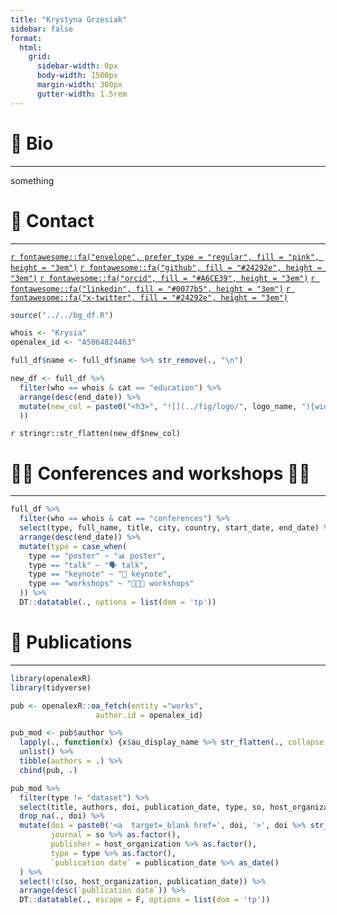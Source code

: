 ```yaml
---
title: "Krystyna Grzesiak"
sidebar: false
format:
  html:
    grid:
      sidebar-width: 0px
      body-width: 1500px
      margin-width: 300px
      gutter-width: 1.5rem
---
```


# 📝 **Bio**

------------------------------------------------------------------------

something


# 📱 **Contact** {#contact}

------------------------------------------------------------------------

[`r fontawesome::fa("envelope", prefer_type = "regular", fill = "pink", height = "3em")`](mailto:krystyna.grzesiak@math.uni.wroc.pl)
[`r fontawesome::fa("github", fill = "#24292e", height = "3em")`](https://github.com/KrystynaGrzesiak)
[`r fontawesome::fa("orcid", fill = "#A6CE39", height = "3em")`](https://orcid.org/0000-0003-2581-7722)
<!-- [`r fontawesome::fa("facebook", fill = "#304f85", height = "3em")`](https://www.facebook.com/) -->
[`r fontawesome::fa("linkedin", fill = "#0077b5", height = "3em")`](https://www.linkedin.com/in/krystyna-grzesiak-7bb290189/)
<!-- [`r fontawesome::fa("twitter", fill = "#15a7ff", height = "3em")`](https://twitter.com/) -->
[`r fontawesome::fa("x-twitter", fill = "#24292e", height = "3em")`](https://x.com/krystyna_grz/)
<!-- [`r fontawesome::fa("steam", fill = "#2f4f4f", height = "3em")`]() -->
<!-- [`r fontawesome::fa("playstation", fill = "#4739aa", height = "3em")`]() -->

```r
source("../../bg_df.R")

whois <- "Krysia"
openalex_id <- "A5064824463"
```


<!-- # 🚀 **Research stays** -->

<!-- ------------------------------------------------------------------------ -->

<!-- ```{r, echo=FALSE, message=FALSE} -->

<!-- full_df %>%  -->
<!--   filter(who == whois & cat == "research stays") %>%  -->
<!--   select(group, faculty, name, start_date, end_date, city, country) %>%  -->
<!--   arrange(desc(end_date)) %>%  -->
<!--   DT::datatable(., options = list(dom = 'tp')) -->

<!-- ``` -->


<!-- # 💻🧫 **Experience** -->

<!-- ------------------------------------------------------------------------ -->

<!-- ```{r, echo=FALSE, message=FALSE} -->

<!-- full_df %>%  -->
<!--   filter(who == whois & cat == "employment") %>%  -->
<!--   select(group, faculty, name, start_date, end_date, position) %>%  -->
<!--   arrange(desc(end_date)) %>%  -->
<!--   DT::datatable(., options = list(dom = 'tp')) -->

<!-- ``` -->


<!-- # 🎓 **Education** -->

<!-- ------------------------------------------------------------------------ -->

```r

full_df$name <- full_df$name %>% str_remove(., "\n")

new_df <- full_df %>%
  filter(who == whois & cat == "education") %>%
  arrange(desc(end_date)) %>%
  mutate(new_col = paste0("<h3>", "![](../fig/logo/", logo_name, "){width='50'} ", name, "</h3>\n", "<h4> ", major, "</h4> [ ", start_date, " - ", end_date, " ]", "{style='float:right;'}", "<br> ", if_else(thesis_title %>% is.na, " ", paste0("Thesis: **", thesis_title, "** ")), "[ 📍 ", city, ", ", country, " ]{style='float:right;'}"
  ))

```

`r stringr::str_flatten(new_df$new_col)`


# 👏🏻 **Conferences and workshops** 🤝🏻 

------------------------------------------------------------------------

```r

full_df %>% 
  filter(who == whois & cat == "conferences") %>% 
  select(type, full_name, title, city, country, start_date, end_date) %>% 
  arrange(desc(end_date)) %>%
  mutate(type = case_when(
    type == "poster" ~ "📊 poster",
    type == "talk" ~ "🗣️ talk",
    type == "keynote" ~ "🎤 keynote",
    type == "workshops" ~ "🧑🏻‍💻 workshops"
  )) %>% 
  DT::datatable(., options = list(dom = 'tp'))

```


#  📖 **Publications**

------------------------------------------------------------------------

```r

library(openalexR)
library(tidyverse)

pub <- openalexR::oa_fetch(entity ="works",
                   author.id = openalex_id)

pub_mod <- pub$author %>% 
  lapply(., function(x) {x$au_display_name %>% str_flatten(., collapse = ", ")}) %>% 
  unlist() %>% 
  tibble(authors = .) %>% 
  cbind(pub, .)

pub_mod %>% 
  filter(type != "dataset") %>% 
  select(title, authors, doi, publication_date, type, so, host_organization) %>% 
  drop_na(., doi) %>%
  mutate(doi = paste0('<a  target=_blank href=', doi, '>', doi %>% str_remove(., "https://doi.org/"),'</a>'),
         journal = so %>% as.factor(),
         publisher = host_organization %>% as.factor(),
         type = type %>% as.factor(),
         `publication date` = publication_date %>% as_date()
  ) %>% 
  select(!c(so, host_organization, publication_date)) %>% 
  arrange(desc(`publication date`)) %>%
  DT::datatable(., escape = F, options = list(dom = 'tp'))

```


<!-- #  🧑🏻‍🔬 **Other activities** -->

<!-- ------------------------------------------------------------------------ -->